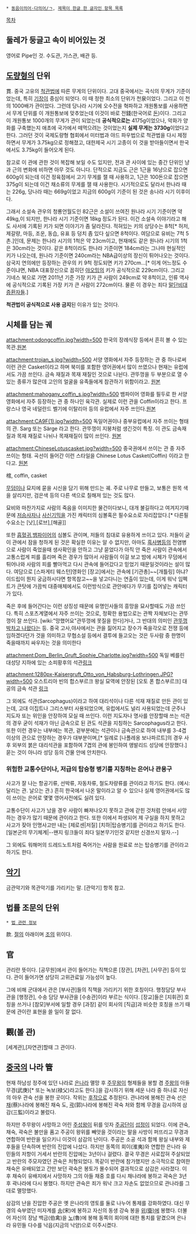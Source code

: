  * [[동음이의어·다의어/ㄱ]], [[제목이 한글 한 글자인 항목 목록]]

[[목차]]
== 둘레가 둥글고 속이 비어있는 것 ==
영어로 Pipe인 것. 수도관, 가스관, 배관 등.

== [[도량형]]의 단위 ==
貫. 중국 고유의 [[척관법]]에 따른 무게의 단위이다.
고대 중국에서는 곡식의 무게가 기준이었는데, 특히 [[기장]]이 중심이 되엇다. 이 때 정한 최소의 단위가 천泉이었다. 그리고 이 천의 1000배가 관이었다. 그런데 당나라 시기에 오수전을 혁파하고 개원통보를 사용하면서 무게 단위를 이 개원통보에 맞추었는데 이것이 바로 전錢(한국어로 [[돈]])이다. 그리고 이 개원통보 1000개의 무게가 관이 되었는데 '''공식적으로는''' 4175g이었으나, 악화가 양화를 구축했는지 애초에 국가에서 떼먹으려는 것이었는지 '''실제 무게는 3730g'''이었다고 한다. 그러던 것이 국제도량형 협회에서 미터법과 야드 파우법으로 척관법을 다시 제정하면서 무게가 3.75kg으로 정해졌고, 대한제국 시기 고종이 이 것을 받아들이면서 한국에서도 3.75kg이 들어오게 된다. 

참고로 이 관에 관한 것이 복잡해 보일 수도 있지만, 전과 관 사이에 있는 중간 단위인 냥과 근의 변화에 비하면 아무 것도 아니다. 단적으로 지금도 근은 1근을 16냥으로 잡으면 600g이 되는데 이건 정육점에서 고기 무게를 잴 때 사용하고, 1근은 100돈으로 잡으면 375g이 되는데 이건 채소류의 무게를 잴 때 사용한다. 시기적으로도 달라서 한나라 때는 226g, 당나라 때는 669g이었고 지금의 600g이 기준이 된 것은 송나라 시기 이후이다. 

그래서 소설속 관우의 청룡언월도인 82근은 소설이 쓰여진 원나라 시기 기준이면 약 49kg,이 되지만, 한나라 시기 기준이면 18kg 정도가 된다. 이건 소설속 이야기라고 해도 사서에 기록된 키가 되면 이야기가 좀 달라진다. 적혀있는 키의 상당수는 8척[* 허저, 제갈량, 마등, 조운, 동습, 유표 등 덩치 좀 있다 싶으면 8척이다. 여담으로 유비는 7척 5촌.]인데, 문제는 한나라 시기의 1척은 약 23cm이고, 현재에도 같은 원나라 시기의 1척은 30cm라는 것이다. 같은 8척이라도 한나라 기준이면 184cm라는 그나마 현실적인 키가 나오는데, 원나라 기준이면 240cm라는 NBA급이상의 장신이 튀어나오는 것이다. 삼국지 연의에만 등장하는 관우의 키 9척 정도되면 키가 270cm...[* 이게 어느정도 수준이냐면, NBA 대표장신으로 꼽히던 [[야오밍]]의 키가 공식적으로 229cm이다. 그리고 기네스 북으로 가면 2011년 기준 가장 키가 큰 사람이 249cm로 약 8척이고, 인류 역사에 공식적으로 기록된 가장 키가 큰 사람이 272cm이다. 물론 이 경우는 죄다 [[말단비대증]]환자들.]

'''척관법이 공식적으로 사용 금지'''된 이유가 있는 것이다.

== 시체를 담는 궤 ==
attachment:odongcoffin.jpg?width=500
한국의 장례식장 등에서 흔히 볼 수 있는 목관.[http://balosangjo.com/?product=%EC%98%A4%EB%8F%99-1-0%EC%B9%98 원본]

attachment:trojan_s.jpg?width=500
서양 영화에서 자주 등장하는 관 중 하나로써 이런 관은 Casket이라고 하며 북미를 포함한 영어권에서 많이 쓰였으나 현재는 유럽에서도 가끔 쓰인다. 
금속 재질과 목재 재질인 것으로 나뉜다. 관뚜껑을 두 부분으로 열 수 있는 종류가 많은데 고인의 얼굴을 유족들에게 참관하기 위함이라고. [http://www.caskets.co.uk/trojan.htm 원본]

attachment:mahogany_coffin_s.jpg?width=500
뱀파이어 영화를 필두로 한 서양 영화에서 자주 등장하는 관 중 하나인 육각관. 실제로 이런 관을 Coffin이라고 한다.
프랑스나 영국 네덜란드 벨기에 이탈리아 등의 유럽에서 자주 쓰인다.[http://www.caskets.co.uk/mahogany_coffin.htm 원본]

attachment:CA9F(1).jpg?width=500
독일어권이나 중부유럽에서 자주 쓰이는 형태의 관. Sarg 또는 Särge 라고 한다. 관뚜껑이 지붕처럼 생긴것이 특징.
이 관도 금속재질과 목재 재질로 나뉘나 목재재질이 많이 쓰인다. [http://www.bestattung-himmelblau.at/services/saerge 원본]

attachment:ChineseLotuscasket.jpg?width=500
중국권에서 쓰이는 관 중 자주 쓰이는 형태. 곡선이 들어간 이런 스타일을 Chinese Lotus Casket(Coffin) 이라고 한다고. [http://www.cswingfook.com/caskets/csh12casket.html 원본]

棺, coffin, casket

[[무덤]]이나 묘지에 묻을 시신을 담기 위해 만드는 궤. 주로 나무로 만들고, 보통은 원목 색을 살리지만, 검은색 등의 다른 색으로 칠해져 있는 것도 많다.

묘비와 마찬가지로 사람의 죽음을 이미지한 물건이다보니, 대개 불길하다고 여겨지기때문에 [[저승사자]]나 [[사신]]기믹을 가진 캐릭터의 심볼혹은 필수요소로 자리잡았다.[* 다른필수요소는 [낫],[로브],[해골]]

또한 [[흡혈귀]],[[뱀파이어]]의 심볼도 관이며, 저들의 침대로 유용하게 쓰이고 있다. 저들이 굳이 관에서 잠을 청하게 된 것은 확실한 이유는 알 수 없지만, 아마도 [[흑사병]]등의 전염병으로 사람이 죽었을때 생사확인을 안하고 그냥 묻었다가 아직 안 죽은 사람이 관속에서 고통스럽게 피를 흘리며 죽은 경우가 많아서 사람들이 이걸 보고 밤에 시체가 무덤에서 튀어나와 사람의 피를 빨아먹고 다시 관속에 들어갔다고 믿었기 때문일것이라는 설이 많다. 여담으로 [스파게티 웨스턴]영화인 [장고]에서는 관속에 [기관총]~~[개틀링] 아냐? 이드립이 뭔지 궁금하시다면 항목참고~~을 넣고다니는 연출이 있는데, 이게 워낙 임펙트가 큰탓에 가끔씩 대중매체에서도 이런방식으로 관안에다가 무기를 집어넣는 캐릭터가 있다.

죽은 후에 들어간다는 이런 상징성 때문에 유명인사들의 흥망을 묘사할때도 가끔 쓰인다. 특히 스포츠계열에서 자주 쓰이는 것으로, 정확한 용법으로는 관짝 자체보다는 관뚜껑이 잘 쓰인다. [wiki:"망했어요"관뚜껑에 못질을 한다]거나, 그 반대의 의미인 [[부활|관뚜껑 박차고 나왔다]]는 등. 중국 고사,야사에서는 관을 짊어지고 장수가 죽을각오로 전쟁 등에 임하겠다던가 것을 의미하고 무협소설 등에서 결투에 들고오는 것은 두사람 중 한명이 죽을때까지 싸우자는 것을 의미한다 

attachment:Dom_Berlin_Gruft_Sophie_Charlotte.jpg?width=500
독일 베를린 대성당 지하에 있는 소피황후의 석관[http://de.wikipedia.org/wiki/Datei:Dom_Berlin_Gruft_Sophie_Charlotte.jpg 링크]

attachment:1280px-Kaisergruft_Otto_von_Habsburg-Lothringen.JPG?width=500
오스트리아 빈의 합스부르크 왕실 묘역에 안장된 [오토 폰 합스부르크] 대공의 금속 석관 [http://de.wikipedia.org/wiki/Datei:Kaisergruft_Otto_von_Habsburg-Lothringen.JPG 링크]

그 외에도 석관(Sarcophagus)이라고 하여 대리석이나 다른 석재 재질로 만든 관이 있는데, 고대 이집트나 그리스부터 사용되었으며, 유럽에서도 널리 사용되었는데 군주나 지도자 또는 위인을 안장하여 모실 때 쓰인다. 이런 지도자나 명사를 안장할때 쓰는 석관의 경우 굳이 석재가 아닌 금속으로 된 관도 석관을 지칭하는 Sarcophagus라고 한다. 또한 이런 경우는 내부에는 목관, 겉부분에는 석관이나 금속관으로 하여 내부를 3-4겹 이상의 관으로 안장하는 경우가 대부분이며,[* 일례로 [나폴레옹 보나파르트]의 경우 사후 외부의 붉은 대리석관을 포함하여 7겹의 관에 봉인하여 앵발리드 성당에 안장했다.] 묻는 것이 아니라 성당 등의 건물 안에 안치한다.

=== 위험한 교통수단이나, 저급의 탑승형 병기를 지칭하는 은어나 관용구 ===
사고가 잘 나는 항공기류, 선박류, 자동차류, 철도차량류를 관이라고 하기도 한다. (예시: 달리는 관. 날으는 관.)
흔히 한국에서 나온 말이라고 알 수 있으나 실제 영어권에서도 많이 쓰이는 은어로 몇몇 영어사전에도 실려 있다. 

교통수단이 사고가 났을 경우 사람이 빠져나오지 못하고 관에 갇힌 것처럼 안에서 사망하는 경우가 많기 때문에 관이라고 한다.
또한 이에서 파생되어 제 구실을 하지 못하고 사고가 잦아 인명사고만 내는 [제로센|저질] [치하|탑승병기]를 관이라고 하기도 한다.[일본군의 무기체계|--왠지 링크들이 죄다 일본무기인것 같지만 신경쓰지 말자.--]

그 외에도 워해머의 드레드노트처럼 죽어가는 사람을 원료로 쓰는 탑승병기를 관이라고 하기도 한다. 

== [[악기]] ==
금관악기와 목관악기를 가리키는 말. [관악기] 항목 참고.

== 법률 조문의 단위 ==
 * [[법 관련 정보]]

款. [[절]]의 아래이며 [[조]]의 위이다.

== 官 ==
관리란 뜻이다. [공무원]에서 관이 들어가는 직책으론 [장관], [차관], [사무관] 등이 있다. 관이 들어가면 상당히 고위관료일 가능성이 높다.

그에 비해 군대에서 관은 [부사관]들의 직책을 가리키기 위한 호칭이다. 행정담당 부사관을 [행정관], 수송 담당 부사관을 [수송관]이라 부르는 식이다. [장교]들은 [지휘관] 호칭을 쓰거나 [참모]부서에 일할 경우 [과장] 같이 회사의 [직급]과 비슷한 호칭을 쓰기 때문에 관이란 표현을 쓸 일이 잘 없다.

== 觀(볼 관) ==
[세계관],[자연관]할때 그 관이다.

== [[중국]]의 나라 管 ==
현재 하남성 정주에 있던 나라로 [[은나라]] 멸망 후 [[주무왕]]이 형제들을 봉할 겸 [[주왕]]의 아들 무경(武庚)[* 또는 녹보(禄父)라고도 한다.]을 감시하기 위해 세운 나라 중 하나로 자신의 아우 관숙 선을 봉한 곳이다. 작위는 [[후작]]으로 추정된다. 관나라에 봉해진 관숙 선은 [[채]](蔡)나라에 봉해진 채숙 도, [[곽]](郭)나라에 봉해진 곽숙 처와 함께 무경을 감시하여 삼감(三監)이라고 불렀다.

하지만 주무왕이 사망하고 어린 [[주성왕]]이 뒤를 잇자 [[주공단]]이 [[섭정]]이 되었다. 이에 관숙, 채숙, 곽숙은 불만을 품고 주공이 왕위를 빼앗을 것이라는 말을 사방이 퍼뜨리고 무경과 연합하여 반란을 일으키니 이것이 삼감의 난이다. 주공은 소공 석과 함께 왕실 내부와 제후들을 단속하며 반란의 진압에 나섰다. 하지만 동쪽의 회이(淮夷)와 연합한 은나라 유민들의 저항이 거세서 반란의 진압에는 3년이나 걸렸다. 결국 무경은 사로잡혀 주살되었고 반란의 주모자였던 관숙은 처형되었다. 똑같이 반란에 참가했지만 소극적으로 참여한 채숙은 유배되었고 간만 보던 곽숙은 봉토가 몰수되어 결과적으로 삼감은 사라졌다. 이 후 채숙이 유배지에서 사망하자 그의 아들 채중 호를 다시 채나라에 봉하고 곽숙은 3년 후 곽나라에 다시 봉했다. 하지만 관숙은 죄가 워낙 크고 자손도 없었으므로 관나라를 그대로 멸망했다.  

삼감의 난을 진압한 주공은 옛 은나라의 영토를 둘로 나누어 통제를 강화하였다. 대신 무경의 숙부였던 미자계를 [[송]](宋)에 봉하고 자신의 동생 강숙 봉을 [[위(衛)]]에 봉했다. 더불어 자신의 장남 백금(伯禽)을 [[노]](魯)에 봉해 동쪽의 회이에 대한 통치를 맡겼으며 은나라 유민들 다수를 낙읍(지금의 낙양)으로 이주시켰다. 
